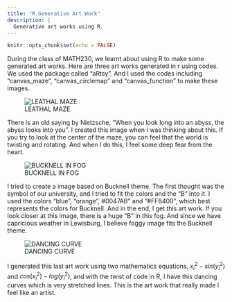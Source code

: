 ```yaml
---
title: "R Generative Art Work"
description: |
  Generative art works using R.
---
```


```r
knitr::opts_chunk$set(echo = FALSE)
```

During the class of MATH230, we learnt about using R to make some generated art works. Here are three art works generated in r using codes. We used the package called "aRtsy". And I used the codes including "canvas_maze", "canvas_circlemap" and "canvas_function" to make these images.

![LEATHAL MAZE](/Users/hengyang/Desktop/MATH 230/Distill Website/Terry_Yang_Distill_Website/art1.png)

There is an old saying by Nietzsche, "When you look long into an abyss, the abyss looks into you". I created this image when I was thinking about this. If you try to look at the center of the maze, you can feel that the world is twisting and rotating. And when I do this, I feel some deep fear from the heart.

![BUCKNELL IN FOG](/Users/hengyang/Desktop/MATH 230/Distill Website/Terry_Yang_Distill_Website/art2.png)

I tried to create a image based on Bucknell theme. The first thought was the symbol of our university, and I tried to fit the colors and the "B" into it. I used the colors "blue", "orange", #0047AB" and "#FF8400", which best represents the colors for Bucknell. And in the end, I get this art work. If you look closer at this image, there is a huge "B" in this fog. And since we have capricious weather in Lewisburg, I believe foggy image fits the Bucknell theme.

![DANCING CURVE](/Users/hengyang/Desktop/MATH 230/Distill Website/Terry_Yang_Distill_Website/art3.png)

I generated this last art work using two mathematics equations, $x_i^2 - sin(y_i^2)$ and $cos(x_i^2) - log(y_i^2)$, and with the twist of code in R, I have this dancing curves which is very stretched lines. This is the art work that really made I feel like an artist.